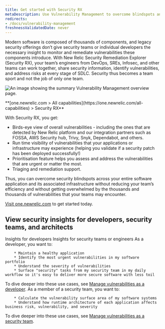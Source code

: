 ```yaml
---
title: Get started with Security RX 
metaDescription: Use Vulnerability Management to overcome blindspots and remediate vulnerabilities.
redirects:
- /docs/vulnerability-management
freshnessValidatedDate: never
---
```


Modern software is composed of thousands of components, and legacy security offerings don’t give security teams or individual developers the necessary insight to monitor and remediate vulnerabilities these components introduce.
With New Relic Security Remediation Explorer (Security RX), your team’s engineers from DevOps, SREs, Infosec, and other teams can work together, share security information, identify vulnerabilities, and address risks at every stage of SDLC.
Security thus becomes a team sport and not the job of only one team.


<img
  title="Vulnerability Management overview"
  alt="An image showing the summary Vulnerability Management overview page."
  src="/images/security_screenshot-full_security-overview.webp"
/>

<figcaption>
  <DNT>
    **[one.newrelic.com > All capabilities](https://one.newrelic.com/all-capabilities) > Security RX**
  </DNT>
</figcaption>

With Security RX, you get:

* Birds-eye view of overall vulnerabilities - including the ones that are detected by New Relic platform and our integration partners such as FOSSA, AWS Security hub, Trivy, Snyk, Dependabot, and others.
* Run time visibility of vulnerabilities that your applications or infrastructure may experience (helping you validate if a security patch has been deployed successfully!)
* Prioritisation feature helps you assess and address the vulnerabilities that are urgent or matter the most.
* Triaging and remediation support.

Thus, you can overcome security blindspots across your entire software application and its associated infrastructure without reducing your team’s efficiency and without getting overwhelmed by the thousands and thousands of vulnerabilities that your teams may encounter.

[Visit one.newrelic.com](https://one.newrelic.com/vulnerability-management) to get started today.




## View security insights for developers, security teams, and architects

<Tabs>
  <TabsBar>
    <TabsBarItem id="developer-insights">Insights for developers</TabsBarItem>
    <TabsBarItem id="security-dev-insights">Insights for security teams or engineers</TabsBarItem>
  </TabsBar>

  <TabsPages>
    <TabsPageItem id="developer-insights">
As a developer, you want to:

        * Maintain a healthy application
        * Identify the most urgent vulnerabilities in my software portfolio
        * Understand the severity of vulnerabilities
        * Surface "security" tasks from my security team in my daily workflow so it's easy to deliver more secure software with less toil

To dive deeper into these use cases, see [Manage vulnerabilities as a developer](/docs/vulnerability-management/dev-workflow/).
    </TabsPageItem>
    <TabsPageItem id="security-dev-insights">
As a member of a security team, you want to:

        * Calculate the vulnerability surface area of my software systems
        * Understand how runtime architecture of each application affects business risk, vulnerability, and severity

To dive deeper into these use cases, see [Manage vulnerabilities as a security team](/docs/vulnerability-management/security-workflow).
    </TabsPageItem>
  </TabsPages>
</Tabs>



